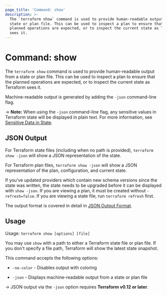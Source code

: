 ```yaml
---
page_title: 'Command: show'
description: >-
  The `terraform show` command is used to provide human-readable output from a
  state or plan file. This can be used to inspect a plan to ensure that the
  planned operations are expected, or to inspect the current state as Terraform
  sees it.
---
```


# Command: show

The `terraform show` command is used to provide human-readable output
from a state or plan file. This can be used to inspect a plan to ensure
that the planned operations are expected, or to inspect the current state
as Terraform sees it.

Machine-readable output is generated by adding the `-json` command-line
flag.

-> **Note:** When using the `-json` command-line flag, any sensitive values in
Terraform state will be displayed in plain text. For more information, see
[Sensitive Data in State](/terraform/language/state/sensitive-data).

## JSON Output

For Terraform state files (including when no path is provided),
`terraform show -json` will show a JSON representation of the state.

For Terraform plan files, `terraform show -json` will show a JSON representation
of the plan, configuration, and current state.

If you've updated providers which contain new schema versions since the state
was written, the state needs to be upgraded before it can be displayed with
`show -json`. If you are viewing a plan, it must be created without
`-refresh=false`. If you are viewing a state file, run `terraform refresh`
first.

The output format is covered in detail in [JSON Output Format](/terraform/internals/json-format).

## Usage

Usage: `terraform show [options] [file]`

You may use `show` with a path to either a Terraform state file or plan
file. If you don't specify a file path, Terraform will show the latest state
snapshot.

This command accepts the following options:

* `-no-color` - Disables output with coloring

* `-json` - Displays machine-readable output from a state or plan file

-> JSON output via the `-json` option requires **Terraform v0.12 or later**.
